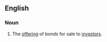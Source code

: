 ==English==

===Noun===
{{en-noun}}

# {{lb|en|legal}} The [[offering]] of bonds for sale to [[investors]].